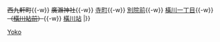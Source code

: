 {{鐵道路線|
| 模板名稱 = 橫川線
| 名稱 = <small>[[廣島電鐵]]</small> [[橫川線]] 
| 代表色 = #ed8095
| 背景顏色 = #FFFFFF 
| 車站列表 =  （[[Template:江波線|舟江、江波方向]]、[[Template:廣島電鐵本線|西廣島方向、紙屋町方向]] ←）[[十日市町停留場|十日市町]]{{-w}}<del>西九軒町</del>{{-w}} <del>廣瀨神社</del>{{-w}} [[寺町停留場|寺町]]{{-w}} [[別院前停留場|別院前]]{{-w}} [[橫川一丁目停留場|橫川一丁目]]{{-w}} <del>（[[橫川站 (廣島縣)|橫川站前]]）</del>{{-w}} [[橫川站 (廣島縣)|橫川站]]
|}}<noinclude>
[[Category:廣島電鐵路線模板|Yoko]]
</noinclude>
